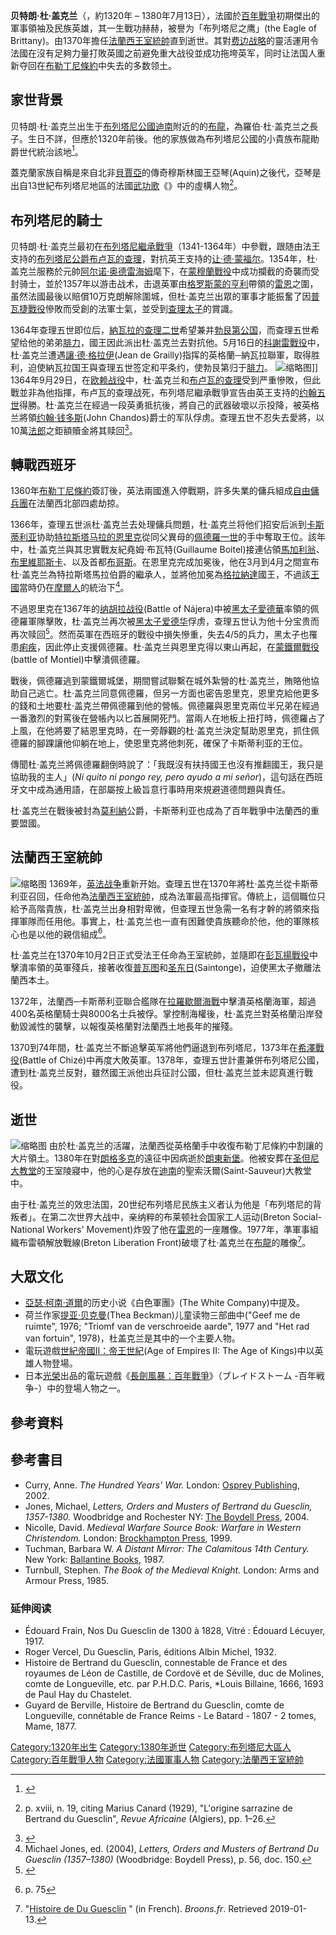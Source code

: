 {{noteTA
|1=zh-hans:卡斯蒂利亚;zh-hant:卡斯蒂利亞;zh-tw:卡斯提爾;
}}
{{Infobox military person|name=贝特朗·杜·盖克兰|image=Du Guesclin Dinan.jpg|image_upright=|alt=|caption=盖克兰位於[[迪南|迪南]]的紀念雕像|nickname=|birth_date=約1320年|birth_place=[[布龍_(阿摩爾濱海省)|布龍]]|death_date={{Death date and age|1380|07|13|1320}}|death_place=[[朗東新堡|朗東新堡]]|placeofburial=[[聖但尼大教堂|聖但尼大教堂]]|placeofburial_coordinates=<!-- {{Coord|LAT|LONG|display=inline,title}} -->|allegiance=[[File:Blason_Blois-Châtillon.svg|15px]] [[布列塔尼公國|布列塔尼公國]](布盧瓦家族)<br>[[File:Arms_of_the_Kings_of_France_(France_Ancien).svg|15px]] [[法蘭西王國|法蘭西王國]]|branch=|serviceyears=|serviceyears_label=|rank=[[法蘭西王室統帥|法蘭西王室統帥]]|rank_label=|servicenumber=|unit=|commands=|battles_label=戰爭<br><br><br>戰役|battles=[[英法百年戰爭|英法百年戰爭]]<br>[[布列塔尼繼承戰爭|布列塔尼繼承戰爭]]<br>[[第一次卡斯提爾王位繼承戰爭|第一次卡斯提爾王位繼承戰爭]]<hr>[[蒙穆蘭戰役|蒙穆蘭戰役]] {{resize|(1354)}}<br>[[科謝雷戰役|科謝雷戰役]] {{resize|(1364)}}<br>[[歐賴戰役|歐賴戰役]] {{resize|(1364)}} <br>[[納胡拉戰役|納胡拉戰役]] {{resize|(1367)}} <br>[[蒙鐵爾戰役|蒙鐵爾戰役]] {{resize|(1369)}}<br>[[彭瓦揚戰役|彭瓦揚戰役]] {{resize|(1370)}}<br>[[希澤戰役|希澤戰役]] {{resize|(1373)}}|awards=|memorials=|spouse=<!-- Add spouse if reliably sourced -->|children=|relations=|laterwork=|signature=|signature_size=|signature_alt=}}'''贝特朗·杜·盖克兰'''（{{lang-fr|Bertrand du Guesclin}}，約1320年 – 1380年7月13日），法國於[[百年戰爭|百年戰爭]]初期傑出的軍事領袖及民族英雄，其一生戰功赫赫，被譽为「布列塔尼之鹰」(the Eagle of Brittany)。由1370年擔任[[法蘭西王室統帥|法蘭西王室統帥]]直到逝世。其對[[消耗戰|费边战略]]的靈活運用令法國在沒有足夠力量打敗英國之前避免重大战役並成功拖垮英军，同时让法国人重新夺回在[[布勒丁尼條約|布勒丁尼條約]]中失去的多数领土。

== 家世背景 ==
贝特朗·杜·盖克兰出生于[[布列塔尼公国|布列塔尼公國]][[迪南|迪南]]附近的的[[布龍_(阿摩爾濱海省)|布龍]]，為羅伯·杜·盖克兰之長子。生日不詳，但應於1320年前後。他的家族做為布列塔尼公國的小貴族布龍勛爵世代統治該地<ref>{{cite book|last=Vernier|year=2003|first=Richard|title=The Flower of Chivalry: Bertrand du Guesclin and the Hundred Years War|url={{google books|WohOetY1yG8C|plainurl=yes}}|publisher=Boydell Press|place=[[Woodbridge,_Suffolk|Woodbridge]]|isbn=978-1-84383-006-1|p=18|ref=harv}}</ref>。

蓋克蘭家族自稱是來自北非[[贝贾亚|貝賈亞]]的傳奇穆斯林國王亞琴(Aquin)之後代，亞琴是出自13世紀布列塔尼地區的法國[[武功歌|武功歌]]《{{link-en|亞琴傳奇|Aiquin}}》中的虛構人物<ref>{{cite book|editor-last=Jones|date=2004|editor-first=M.|title=Letters, Orders and Musters of Bertrand Du Guesclin (1357–1380)|url={{google books|0Nb4RZ8FjjcC|plainurl=yes}}|publisher=Boydell Press|place=Woodbridge|isbn=978-1-84383-088-7|editorlink=Michael Jones (historian)|ref=harv}} p. xviii, n. 19, citing Marius Canard (1929), "L'origine sarrazine de Bertrand du Guesclin", ''Revue Africaine'' (Algiers), pp. 1–26.</ref>。

== 布列塔尼的騎士 ==
贝特朗·杜·盖克兰最初在[[布列塔尼繼承戰爭|布列塔尼繼承戰爭]]（1341-1364年）中參戰，跟随由法王支持的[[布列塔尼公爵|布列塔尼公爵]][[夏尔·德·布卢瓦|布卢瓦的查理]]，對抗英王支持的[[让·德·蒙福尔|让·德·蒙福尔]]。1354年，杜·盖克兰服務於元帥[[阿尔诺·奥德雷海姆|阿尔诺·奥德雷海姆]]麾下，在[[蒙穆蘭戰役|蒙穆蘭戰役]]中成功攔截{{link-en|于格·卡維利|Hugh Calveley}}的奇襲而受封骑士，並於1357年以游击战术，击退英軍由[[葛洛斯蒙的亨利_(蘭開斯特公爵)|格罗斯蒙的亨利]]帶領的[[雷恩_(伊勒-維萊訥省)|雷恩]]之圍，虽然法國最後以賠償10万克朗解除圍城，但杜·盖克兰出眾的軍事才能振奮了因[[普瓦捷戰役|普瓦捷戰役]]慘敗而受創的法軍士氣，並受到[[查理五世_(法兰西)|查理太子]]的賞識。

1364年查理五世即位后，[[查理二世_(纳瓦拉)|納瓦拉的查理二世]]希望兼并[[勃艮第公国|勃艮第公国]]，而查理五世希望给他的弟弟[[菲利普二世_(勃艮第)|腓力]]，國王因此派出杜·盖克兰去對抗他。5月16日的[[科謝雷戰役|科謝雷戰役]]中，杜·盖克兰遭遇[[讓三世·德·格拉伊|讓·德·格拉伊]](Jean de Grailly)指挥的英格蘭─納瓦拉聯軍，取得胜利，迫使納瓦拉国王與查理五世签定和平条约，使勃艮第归于[[菲利普二世_(勃艮第)|腓力]]。
[[File:Duguesclin_Cocherel.jpg|缩略图]]]]
1364年9月29日，在[[欧赖战役|欧赖战役]]中，杜·盖克兰和[[夏尔·德·布卢瓦|布卢瓦的查理]]受到严重慘敗，但此戰並非為他指揮，布卢瓦的查理战死，布列塔尼繼承戰爭宣告由英王支持的[[约翰五世_(布列塔尼)|约翰五世]]得勝。杜·盖克兰在經過一段英勇抵抗後，將自己的武器破壞以示投降，被英格兰將領[[约翰·钱多斯|约翰·钱多斯]](John Chandos)爵士的军队俘虏。查理五世不忍失去愛將，以10萬[[法郎|法郎]]之鉅額贖金將其赎回<ref>{{cite book|url=https://books.google.com/books?q=Guesclin+%22100000+francs&btnG=Search+Books|title=Guesclin "100000 francs - My library - Google Books|publisher=Books.google.com|date=|accessdate=2011-12-16|archive-date=2012-11-12|archive-url=https://web.archive.org/web/20121112163101/http://books.google.com/books?q=Guesclin+%22100000+francs&btnG=Search+Books|dead-url=no}}</ref>。

== 轉戰西班牙 ==
1360年[[布勒丁尼條約|布勒丁尼條約]]簽訂後，英法兩國進入停戰期，許多失業的傭兵組成[[自由傭兵團|自由傭兵團]]在法蘭西北部四處劫掠。

1366年，查理五世派杜·盖克兰去处理傭兵問題，杜·盖克兰将他们招安后派到[[卡斯蒂利亚王国|卡斯蒂利亚]]协助[[恩里克二世_(卡斯蒂利亚)|特拉斯塔马拉的恩里克]]從同父異母的[[佩德羅一世_(卡斯蒂利亞)|佩德羅一世]]的手中奪取王位。該年中，杜·盖克兰與其忠實戰友紀堯姆·布瓦特(Guillaume Boitel)接連佔領[[馬加利翁|馬加利翁]]、[[布里維耶斯卡|布里維耶斯卡]]、以及首都[[布哥斯|布哥斯]]。在恩里克完成加冕後，他在3月到4月之間宣布杜·盖克兰為特拉斯塔馬拉伯爵的繼承人，並將他加冕為[[格拉納達|格拉納達]]國王，不過該[[格拉納達酋長國|王國]]當時仍在[[摩爾人|摩爾人]]的統治下<ref>Michael Jones, ed. (2004), ''Letters, Orders and Musters of Bertrand Du Guesclin (1357–1380)'' (Woodbridge: Boydell Press), p. 56, doc. 150.</ref>。

不過恩里克在1367年的[[纳胡拉战役|纳胡拉战役]](Battle of Nájera)中被[[黑太子愛德華|黑太子愛德華]]率領的佩德羅軍隊擊敗，杜·盖克兰再次被[[黑太子爱德华|黑太子爱德华]]俘虏，查理五世认为他十分宝贵而再次赎回<ref>{{Cite web |url=http://www.nipissingu.ca/department/history/muhlberger/froissart/guesclin.htm |title=The ransom of Bertrand du Guesclin |access-date=2019-10-08 |archive-url=https://web.archive.org/web/20120222024107/http://www.nipissingu.ca/department/history/muhlberger/froissart/guesclin.htm |archive-date=2012-02-22 |dead-url=yes }}</ref>。然而英軍在西班牙的戰役中損失慘重，失去4/5的兵力，黑太子也罹患[[痢疾|痢疾]]，因此停止支援佩德羅。杜·盖克兰與恩里克得以東山再起，在[[蒙鐵爾戰役|蒙鐵爾戰役]](battle of Montiel)中擊潰佩德羅。

戰後，佩德羅逃到蒙鐵爾城堡，期間嘗試聯繫在城外紮營的杜·盖克兰，賄賂他協助自己逃亡。杜·盖克兰同意佩德羅，但另一方面也密告恩里克，恩里克給他更多的錢和土地要杜·盖克兰帶佩德羅到他的營帳。佩德羅與恩里克兩位半兄弟在經過一番激烈的對罵後在營帳內以匕首展開死鬥。當兩人在地板上扭打時，佩德羅占了上風，在他將要了結恩里克時，在一旁靜觀的杜·盖克兰決定幫助恩里克，抓住佩德羅的腳踝讓他仰躺在地上，使恩里克將他刺死，確保了卡斯蒂利亚的王位{{sfn|Vernier|2003|pp=138–146}}。

傳聞杜·盖克兰將佩德羅翻倒時說了：「我既沒有扶持國王也沒有推翻國王，我只是協助我的主人」(''Ni quito ni pongo rey, pero ayudo a mi señor'')，這句話在西班牙文中成為通用語，在部屬按上級旨意行事時用來規避道德問題與責任。

杜·盖克兰在戰後被封為[[莫利纳德亚拉贡|莫利納]]公爵，卡斯蒂利亚也成為了百年戰爭中法蘭西的重要盟國。

== 法蘭西王室統帥 ==
[[File:Blason_du_Guesclin.svg|缩略图]]
1369年，[[百年战争|英法战争]]重新开始。查理五世在1370年將杜·盖克兰從卡斯蒂利亚召回，任命他為[[法蘭西王室統帥|法蘭西王室統帥]]，成為法軍最高指揮官。傳統上，這個職位只給予高階貴族，杜·盖克兰出身相對卑微，但查理五世急需一名有才幹的將領來指揮軍隊而任用他。事實上，杜·盖克兰也一直有困難使貴族聽命於他，他的軍隊核心也是以他的親信組成<ref>{{cite book|last=Sumption|date=2009-03-19|first=J.|title=Divided Houses: The Hundred Years War III|url={{google books|dZqapBJ4dFEC|plainurl=yes}}|publisher=Faber|isbn=978-0-571-13897-5|authorlink=Jonathan Sumption, Lord Sumption|ref=harv}} p. 75</ref>。

杜·盖克兰在1370年10月2日正式受法王任命為王室統帥，並隨即在[[彭瓦揚戰役|彭瓦揚戰役]]中擊潰{{link-en|羅伯特·諾勒斯|Robert Knolles}}率領的英軍殘兵，接著收復[[普瓦圖|普瓦图]]和[[圣东日|圣东日]](Saintonge)，迫使黑太子撤離法蘭西本土。

1372年，法蘭西─卡斯蒂利亚聯合艦隊在[[拉羅歇爾海戰|拉羅歇爾海戰]]中擊潰英格蘭海軍，超過400名英格蘭騎士與8000名士兵被俘。掌控制海權後，杜·盖克兰對英格蘭沿岸發動毀滅性的襲擊，以報復英格蘭對法蘭西土地長年的摧殘。

1370到74年間，杜·盖克兰不斷追擊英军將他們逼退到布列塔尼，1373年在[[希澤戰役|希澤戰役]](Battle of Chizé)中再度大敗英軍。1378年，查理五世計畫兼併布列塔尼公國，遭到杜·盖克兰反對，雖然國王派他出兵征討公國，但杜·盖克兰並未認真進行戰役。

== 逝世 ==
[[File:Mort_de_Bertrand_Du_Guesclin.jpg|缩略图]]
由於杜·盖克兰的活躍，法蘭西從英格蘭手中收復布勒丁尼條約中割讓的大片領土。1380年在對[[朗格多克|朗格多克]]的遠征中因病逝於[[朗東新堡|朗東新堡]]。他被安葬在[[圣但尼圣殿|圣但尼大教堂]]的王室陵寢中，他的心是存放在[[迪南|迪南]]的聖索沃爾(Saint-Sauveur)大教堂中。

由于杜·盖克兰的效忠法国，20世纪布列塔尼民族主义者认为他是「布列塔尼的背叛者」。在第二次世界大战中，亲纳粹的布莱顿社会国家工人运动(Breton Social-National Workers' Movement)炸毁了他在[[雷恩_(伊勒-維萊訥省)|雷恩]]的一座雕像。1977年，準軍事組織布雷頓解放戰線(Breton Liberation Front)破壞了杜·盖克兰在[[布龍_(阿摩爾濱海省)|布龍]]的雕像<ref>"[https://www.broons.fr/accueil/histoire-de-du-guesclin Histoire de Du Guesclin] {{Wayback|url=https://www.broons.fr/accueil/histoire-de-du-guesclin |date=20190415165410 }}" (in French). ''Broons.fr''. Retrieved 2019-01-13.</ref>。

== 大眾文化 ==

*[[阿瑟·柯南·道尔|亞瑟·柯南·道爾]]的历史小说《白色軍團》(The White Company)中提及。
*荷兰作家[[提亚·贝克曼|提亚·贝克曼]](Thea Beckman)儿童读物三部曲中("Geef me de ruimte", 1976; "Triomf van de verschroeide aarde", 1977 and "Het rad van fortuin", 1978)，杜盖克兰是其中的一个主要人物。
*電玩遊戲[[世紀帝國II：帝王世紀|世紀帝國II：帝王世紀]](Age of Empires II: The Age of Kings)中以英雄人物登場。
*日本[[光榮|光榮]]出品的電玩遊戲《[[長劍風暴：百年戰爭|長劍風暴：百年戰爭]]》（ブレイドストーム -百年戦争-）中的登場人物之一。

== 參考資料 ==
<references />

== 參考書目 ==

* Curry, Anne. ''The Hundred Years' War.'' London: [[Osprey_Publishing|Osprey Publishing]], 2002. {{ISBN|1-84176-269-5}}
* Jones, Michael, ''Letters, Orders and Musters of Bertrand du Guesclin, 1357-1380.'' Woodbridge and Rochester NY: [[The_Boydell_Press|The Boydell Press]], 2004. {{ISBN|1-84383-088-4}}
* Nicolle, David. ''Medieval Warfare Source Book: Warfare in Western Christendom.'' London: [[Brockhampton_Press|Brockhampton Press]], 1999. {{ISBN|1-86019-889-9}}
* Tuchman, Barbara W. ''A Distant Mirror: The Calamitous 14th Century.'' New York: [[Ballantine_Books|Ballantine Books]], 1987. {{ISBN|0-345-34957-1}}
* Turnbull, Stephen.  ''The Book of the Medieval Knight.''  London: Arms and Armour Press, 1985.  {{ISBN|0-85368-715-3}}

===延伸阅读===
*Édouard Frain, Nos Du Guesclin de 1300 à 1828, Vitré : Édouard Lécuyer, 1917.
*Roger Vercel, Du Guesclin, Paris, éditions Albin Michel, 1932.
*Histoire de Bertrand du Guesclin, connestable de France et des royaumes de Léon de Castille, de Cordovë et de Séville, duc de Molines, comte de Longueville, etc. par P.H.D.C. Paris, *Louis Billaine, 1666, 1693 de Paul Hay du Chastelet.
*Guyard de Berville, Histoire de Bertrand du Guesclin, comte de Longueville, connétable de France Reims - Le Batard - 1807 - 2 tomes, Mame, 1877.

{{英法百年战争}}

{{DEFAULTSORT:Guesclin, Bertrand}}
{{Authority control}}
[[Category:1320年出生|Category:1320年出生]]
[[Category:1380年逝世|Category:1380年逝世]]
[[Category:布列塔尼大區人|Category:布列塔尼大區人]]
[[Category:百年戰爭人物|Category:百年戰爭人物]]
[[Category:法國軍事人物|Category:法國軍事人物]]
[[Category:法蘭西王室統帥|Category:法蘭西王室統帥]]